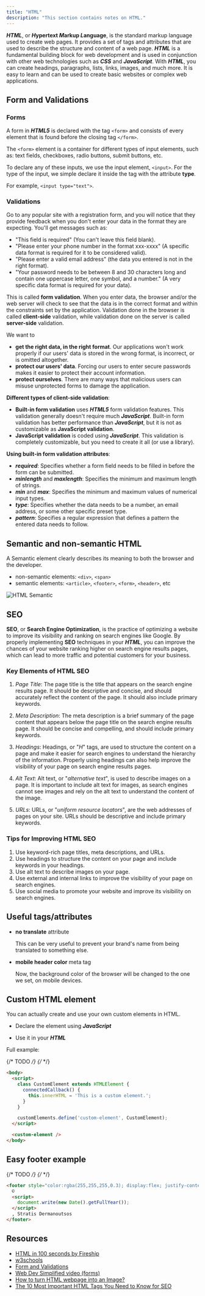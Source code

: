 ```yaml
---
title: "HTML"
description: "This section contains notes on HTML."
---
```



***HTML***, or ***H*ypertext *M*arkup *L*anguage**, is the standard markup language used to create web pages. It provides a set of tags and attributes that are used to describe the structure and content of a web page. ***HTML*** is a fundamental building block for web development and is used in conjunction with other web technologies such as ***CSS*** and ***JavaScript***. With ***HTML***, you can create headings, paragraphs, lists, links, images, and much more. It is easy to learn and can be used to create basic websites or complex web applications.

## Form and Validations

### Forms

A form in ***HTML5*** is declared with the tag `<form>` and consists of every element that is found before the closing tag `</form>`.

The `<form>` element is a container for different types of input elements, such as: text fields, checkboxes, radio buttons, submit buttons, etc.

To declare any of these inputs, we use the input element, `<input>`.
For the type of the input, we simple declare it inside the tag with the attribute **type**.

For example, `<input type="text">`.

### Validations

Go to any popular site with a registration form, and you will notice that they provide feedback when you don't enter your data in the format they are expecting. You'll get messages such as:

- "This field is required" (You can't leave this field blank).
- "Please enter your phone number in the format xxx-xxxx" (A specific data format is required for it to be considered valid).
- "Please enter a valid email address" (the data you entered is not in the right format).
- "Your password needs to be between 8 and 30 characters long and contain one uppercase letter, one symbol, and a number." (A very specific data format is required for your data).

This is called **form validation**. When you enter data, the browser and/or the web server will check to see that the data is in the correct format and within the constraints set by the application. Validation done in the browser is called **client-side** validation, while validation done on the server is called **server-side** validation.

We want to

- **get the right data, in the right format**. Our applications won't work properly if our users' data is stored in the wrong format, is incorrect, or is omitted altogether.
- **protect our users' data**. Forcing our users to enter secure passwords makes it easier to protect their account information.
- **protect ourselves**. There are many ways that malicious users can misuse unprotected forms to damage the application.

**Different types of client-side validation**:

- **Built-in form validation** uses ***HTML5*** form validation features. This validation generally doesn't require much ***JavaScript***. Built-in form validation has better performance than ***JavaScript***, but it is not as customizable as **JavaScript validation**.
- **JavaScript validation** is coded using ***JavaScript***. This validation is completely customizable, but you need to create it all (or use a library).

**Using built-in form validation attributes**:

- ***required***: Specifies whether a form field needs to be filled in before the form can be submitted.
- ***minlength*** and ***maxlength***: Specifies the minimum and maximum length of strings.
- ***min*** and ***max***: Specifies the minimum and maximum values of numerical input types.
- ***type***: Specifies whether the data needs to be a number, an email address, or some other specific preset type.
- ***pattern***: Specifies a regular expression that defines a pattern the entered data needs to follow.

## Semantic and non-semantic HTML

A Semantic element clearly describes its meaning to both the browser and the developer.

- non-semantic elements: `<div>`, `<span>`
- semantic elements: `<article>`, `<footer>`, `<form>`, `<header>`, etc

![HTML Semantic](https://raw.githubusercontent.com/Stratis-Dermanoutsos/Full-Stack-Notes/main/Images/HTML-Semantic.gif)

## SEO

**SEO**, or **Search Engine Optimization**, is the practice of optimizing a website to improve its visibility and ranking on search engines like Google. By properly implementing **SEO** techniques in your ***HTML***, you can improve the chances of your website ranking higher on search engine results pages, which can lead to more traffic and potential customers for your business.

### Key Elements of HTML SEO

1. *Page Title*: The page title is the title that appears on the search engine results page. It should be descriptive and concise, and should accurately reflect the content of the page. It should also include primary keywords.

   <Gist gistCode="2b192ecdd9213f18fca22b72c30fab2e" fileName="html-title.html" />

2. *Meta Description*: The meta description is a brief summary of the page content that appears below the page title on the search engine results page. It should be concise and compelling, and should include primary keywords.

   <Gist gistCode="2b192ecdd9213f18fca22b72c30fab2e" fileName="html-description.html" />

3. *Headings*: Headings, or "*H*" tags, are used to structure the content on a page and make it easier for search engines to understand the hierarchy of the information. Properly using headings can also help improve the visibility of your page on search engine results pages.

   <Gist gistCode="2b192ecdd9213f18fca22b72c30fab2e" fileName="html-headings.html" />

4. *Alt Text*: Alt text, or "*alternative text*", is used to describe images on a page. It is important to include alt text for images, as search engines cannot see images and rely on the alt text to understand the content of the image.

   <Gist gistCode="2b192ecdd9213f18fca22b72c30fab2e" fileName="html-alt.html" />

5. *URLs*: URLs, or "*uniform resource locators*", are the web addresses of pages on your site. URLs should be descriptive and include primary keywords.

   <Gist gistCode="2b192ecdd9213f18fca22b72c30fab2e" fileName="html-link.html" />

### Tips for Improving HTML SEO

1. Use keyword-rich page titles, meta descriptions, and URLs.
2. Use headings to structure the content on your page and include keywords in your headings.
3. Use alt text to describe images on your page.
4. Use external and internal links to improve the visibility of your page on search engines.
5. Use social media to promote your website and improve its visibility on search engines.

## Useful tags/attributes

- **no translate** attribute

  <Gist gistCode="2b192ecdd9213f18fca22b72c30fab2e" fileName="html-translate-no.html" />

  This can be very useful to prevent your brand's name from being translated to something else.
- **mobile header color** meta tag

  <Gist gistCode="2b192ecdd9213f18fca22b72c30fab2e" fileName="html-theme-color.html" />

  Now, the background color of the browser will be changed to the one we set, on mobile devices.

## Custom HTML element

You can actually create and use your own custom elements in HTML.

- Declare the element using ***JavaScript***

  <Gist gistCode="2b192ecdd9213f18fca22b72c30fab2e" fileName="html-custom-component.js" />

- Use it in your ***HTML***

  <Gist gistCode="2b192ecdd9213f18fca22b72c30fab2e" fileName="html-custom-component.html" />

Full example:

{/* TODO */}
{/* <Gist gistCode="2b192ecdd9213f18fca22b72c30fab2e" fileName="html-custom-component-full.html" /> */}
```html
<body>
  <script>
    class CustomElement extends HTMLElement {
      connectedCallback() {
        this.innerHTML = 'This is a custom element.';
      }
    }

    customElements.define('custom-element', CustomElement);
  </script>

  <custom-element />
</body>
```

## Easy footer example

{/* TODO */}
{/* <Gist gistCode="2b192ecdd9213f18fca22b72c30fab2e" fileName="html-footer.html" /> */}
```html
<footer style="color:rgba(255,255,255,0.3); display:flex; justify-content:space-between; padding:16px;">
  ©
  <script>
    document.write(new Date().getFullYear());
  </script>
  , Stratis Dermanoutsos
</footer>
```

## Resources

- [HTML in 100 seconds by Fireship](https://youtu.be/ok-plXXHlWw)
- [w3schools](https://www.w3schools.com/html/default.asp)
- [Form and Validations](https://developer.mozilla.org/en-US/docs/Learn/Forms/Form_validation)
- [Web Dev Simplified video (forms)](https://youtu.be/fNcJuPIZ2WE)
- [How to turn HTML webpage into an Image?](https://dev.to/jasmin/how-to-turn-html-webpage-into-an-image-n1c)
- [The 10 Most Important HTML Tags You Need to Know for SEO](https://www.greengeeks.com/blog/html-tags-for-seo/)
